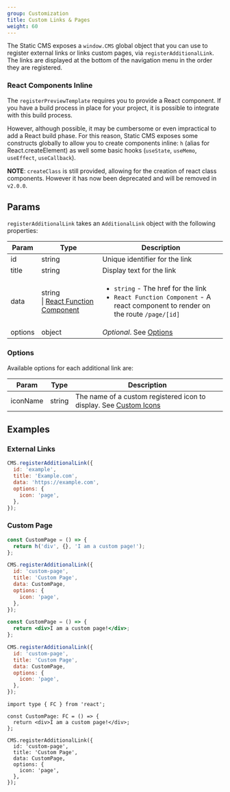```yaml
---
group: Customization
title: Custom Links & Pages
weight: 60
---
```


The Static CMS exposes a `window.CMS` global object that you can use to register external links or links custom pages, via `registerAdditionalLink`. The links are displayed at the bottom of the navigation menu in the order they are registered.

### React Components Inline

The `registerPreviewTemplate` requires you to provide a React component. If you have a build process in place for your project, it is possible to integrate with this build process.

However, although possible, it may be cumbersome or even impractical to add a React build phase. For this reason, Static CMS exposes some constructs globally to allow you to create components inline: `h` (alias for React.createElement) as well some basic hooks (`useState`, `useMemo`, `useEffect`, `useCallback`).

**NOTE**: `createClass` is still provided, allowing for the creation of react class components. However it has now been deprecated and will be removed in `v2.0.0`.

## Params

`registerAdditionalLink` takes an `AdditionalLink` object with the following properties:

| Param   | Type                                                                                          | Description                                                                                                                                   |
| ------- | --------------------------------------------------------------------------------------------- | --------------------------------------------------------------------------------------------------------------------------------------------- |
| id      | string                                                                                        | Unique identifier for the link                                                                                                                |
| title   | string                                                                                        | Display text for the link                                                                                                                     |
| data    | string<br />\| [React Function Component](https://reactjs.org/docs/components-and-props.html) | <ul><li>`string` - The href for the link</li><li>`React Function Component` - A react component to render on the route `/page/[id]`</li></ul> |
| options | object                                                                                        | _Optional_. See [Options](#options)                                                                                                           |

### Options

Available options for each additional link are:

| Param    | Type   | Description                                                                             |
| -------- | ------ | --------------------------------------------------------------------------------------- |
| iconName | string | The name of a custom registered icon to display. See [Custom Icons](/docs/custom-icons) |

## Examples

### External Links

```js
CMS.registerAdditionalLink({
  id: 'example',
  title: 'Example.com',
  data: 'https://example.com',
  options: {
    icon: 'page',
  },
});
```

### Custom Page

<CodeTabs>

```js
const CustomPage = () => {
  return h('div', {}, 'I am a custom page!');
};

CMS.registerAdditionalLink({
  id: 'custom-page',
  title: 'Custom Page',
  data: CustomPage,
  options: {
    icon: 'page',
  },
});
```

```jsx
const CustomPage = () => {
  return <div>I am a custom page!</div>;
};

CMS.registerAdditionalLink({
  id: 'custom-page',
  title: 'Custom Page',
  data: CustomPage,
  options: {
    icon: 'page',
  },
});
```

```tsx
import type { FC } from 'react';

const CustomPage: FC = () => {
  return <div>I am a custom page!</div>;
};

CMS.registerAdditionalLink({
  id: 'custom-page',
  title: 'Custom Page',
  data: CustomPage,
  options: {
    icon: 'page',
  },
});
```

</CodeTabs>

